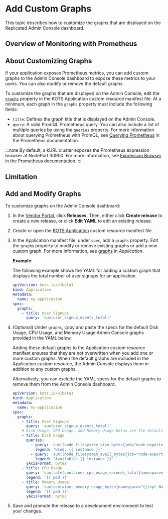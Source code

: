 
# Add Custom Graphs

This topic describes how to customize the graphs that are displayed on the Replicated Admin Console dashboard.

## Overview of Monitoring with Prometheus

<OverviewProm/>

## About Customizing Graphs

If your application exposes Prometheus metrics, you can add custom graphs to the Admin Console dashboard to expose these metrics to your users. You can also modify or remove the default graphs.

To customize the graphs that are displayed on the Admin Console, edit the [`graphs`](/reference/custom-resource-application#graphs) property in the KOTS Application custom resource manifest file. At a minimum, each graph in the `graphs` property must include the following fields:
* `title`: Defines the graph title that is displayed on the Admin Console.
* `query`: A valid PromQL Prometheus query. You can also include a list of multiple queries by using the `queries` property. For more information about querying Prometheus with PromQL, see [Querying Prometheus](https://prometheus.io/docs/prometheus/latest/querying/basics/) in the Prometheus documentation.

:::note
By default, a kURL cluster exposes the Prometheus expression browser at NodePort 30900. For more information, see [Expression Browser](https://prometheus.io/docs/visualization/browser/) in the Prometheus documentation.
:::

## Limitation

<LimitationEc/>

## Add and Modify Graphs

To customize graphs on the Admin Console dashboard:

1. In the [Vendor Portal](https://vendor.replicated.com/), click **Releases**. Then, either click **Create release** to create a new release, or click **Edit YAML** to edit an existing release.

1. Create or open the [KOTS Application](/reference/custom-resource-application) custom resource manifest file.

1. In the Application manifest file, under `spec`, add a `graphs` property. Edit the `graphs` property to modify or remove existing graphs or add a new custom graph. For more information, see [graphs](/reference/custom-resource-application#graphs) in _Application_.

   **Example**:

   The following example shows the YAML for adding a custom graph that displays the total number of user signups for an application.

   ```yaml
   apiVersion: kots.io/v1beta1
   kind: Application
   metadata:
     name: my-application
   spec:
     graphs:
       - title: User Signups
         query: 'sum(user_signup_events_total)'        
   ```

1. (Optional) Under `graphs`, copy and paste the specs for the default Disk Usage, CPU Usage, and Memory Usage Admin Console graphs provided in the YAML below.

   Adding these default graphs to the Application custom resource manifest ensures that they are not overwritten when you add one or more custom graphs. When the default graphs are included in the Application custom resource, the Admin Console displays them in addition to any custom graphs.

   Alternatively, you can exclude the YAML specs for the default graphs to remove them from the Admin Console dashboard.

   ```yaml
   apiVersion: kots.io/v1beta1
   kind: Application
   metadata:
     name: my-application
   spec:
     graphs:
       - title: User Signups
         query: 'sum(user_signup_events_total)'
       # Disk Usage, CPU Usage, and Memory Usage below are the default graphs
       - title: Disk Usage
         queries:
           - query: 'sum((node_filesystem_size_bytes{job="node-exporter",fstype!="",instance!=""} - node_filesystem_avail_bytes{job="node-exporter", fstype!=""})) by (instance)'
             legend: 'Used: {{ instance }}'
           - query: 'sum((node_filesystem_avail_bytes{job="node-exporter",fstype!="",instance!=""})) by (instance)'
             legend: 'Available: {{ instance }}'
         yAxisFormat: bytes
       - title: CPU Usage
         query: 'sum(rate(container_cpu_usage_seconds_total{namespace="{{repl Namespace}}",container!="POD",pod!=""}[5m])) by (pod)'
         legend: '{{ pod }}'
       - title: Memory Usage
         query: 'sum(container_memory_usage_bytes{namespace="{{repl Namespace}}",container!="POD",pod!=""}) by (pod)'
         legend: '{{ pod }}'
         yAxisFormat: bytes
      ```   
1. Save and promote the release to a development environment to test your changes.
